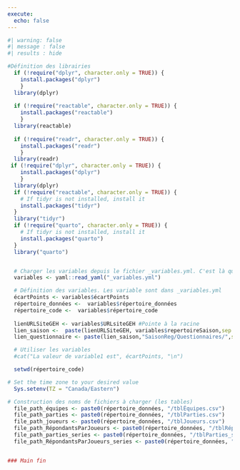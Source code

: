 ```yaml
---
execute:
  echo: false
---
```


<!--# Code à rouler en premier. Inclus dans _lectureCSV. -->

```r
#| warning: false
#| message : false
#| results : hide

#Définition des librairies
  if (!require("dplyr", character.only = TRUE)) {
    install.packages("dplyr")
    }
  library(dplyr)
  
  if (!require("reactable", character.only = TRUE)) {
    install.packages("reactable")
    }
  library(reactable)
  
  if (!require("readr", character.only = TRUE)) {
    install.packages("readr")
    }
  library(readr)
 if (!require("dplyr", character.only = TRUE)) {
    install.packages("dplyr")
    }
  library(dplyr)
  if (!require("reactable", character.only = TRUE)) {
    # If tidyr is not installed, install it
    install.packages("tidyr")
  }
  library("tidyr")
  if (!require("quarto", character.only = TRUE)) {
    # If tidyr is not installed, install it
    install.packages("quarto")
  }
  library("quarto")


  # Charger les variables depuis le fichier _variables.yml. C'est là qu'il faut configurer la saison
  variables <- yaml::read_yaml("_variables.yml")

  # Définition des variables. Les variable sont dans _variables.yml
  écartPoints <- variables$écartPoints
  répertoire_données <-  variables$répertoire_données
  répertoire_code <-  variables$répertoire_code
  
  lienURLSiteGEH <- variables$URLsiteGEH #Pointe à la racine
  lien_saison <-  paste(lienURLSiteGEH, variables$repertoireSaison,sep = "/") #ex: https://gehstatcan.github.io/Saison22
  lien_questionnaire <- paste(lien_saison,"SaisonReg/Questionnaires/",sep = "/") # Pointe vers les questionnaires

  # Utiliser les variables
  #cat("La valeur de variable1 est", écartPoints, "\n")

  setwd(répertoire_code)

# Set the time zone to your desired value
  Sys.setenv(TZ = "Canada/Eastern")

# Construction des noms de fichiers à charger (les tables)
  file_path_équipes <- paste0(répertoire_données, "/tblÉquipes.csv")
  file_path_parties <- paste0(répertoire_données, "/tblParties.csv")
  file_path_joueurs <- paste0(répertoire_données, "/tblJoueurs.csv")
  file_path_RépondantsParJoueurs <- paste0(répertoire_données, "/tblRépondantsParJoueurs.csv")
  file_path_parties_series <- paste0(répertoire_données, "/tblParties_series.csv")
  file_path_RépondantsParJoueurs_series <- paste0(répertoire_données, "/tblRépondantsParJoueurs_series.csv")


### Main fin
```
